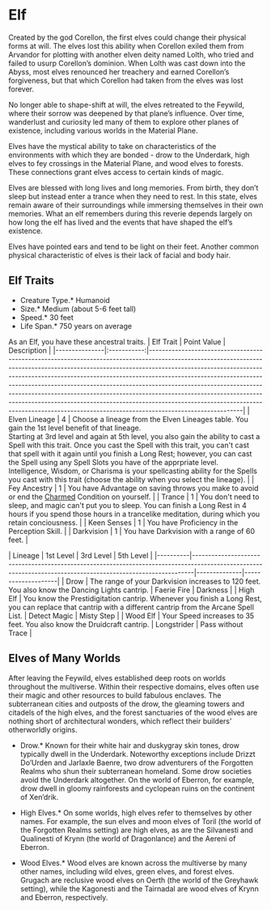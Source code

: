 = Elf =
Created by the god Corellon, the first elves could change their physical forms at will. The elves lost this ability when Corellon exiled them from Arvandor for plotting with another elven deity named Lolth, who tried and failed to usurp Corellon’s dominion. When Lolth was cast down into the Abyss, most elves renounced her treachery and earned Corellon’s forgiveness, but that which Corellon had taken from the elves was lost forever.

No longer able to shape-shift at will, the elves retreated to the Feywild, where their sorrow was deepened by that plane’s influence. Over time, wanderlust and curiosity led many of them to explore other planes of existence, including various worlds in the Material Plane.

Elves have the mystical ability to take on characteristics of the environments with which they are bonded - drow to the Underdark, high elves to fey crossings in the Material Plane, and wood elves to forests. These connections grant elves access to certain kinds of magic.

Elves are blessed with long lives and long memories. From birth, they don’t sleep but instead enter a trance when they need to rest. In this state, elves remain aware of their surroundings while immersing themselves in their own memories. What an elf remembers during this reverie depends largely on how long the elf has lived and the events that have shaped the elf’s existence.

Elves have pointed ears and tend to be light on their feet. Another common physical characteristic of elves is their lack of facial and body hair.

== Elf Traits ==
*Creature Type.* Humanoid<br>
*Size.* Medium (about 5-6 feet tall)<br>
*Speed.* 30 feet<br>
*Life Span.* 750 years on average<br>

As an Elf, you have these ancestral traits.
| Elf Trait     | Point Value | Description                                                                                                                                                                                                                                                                                                                                                                                                                                                                                                                                                                                   |
|---------------|:-----------:|-----------------------------------------------------------------------------------------------------------------------------------------------------------------------------------------------------------------------------------------------------------------------------------------------------------------------------------------------------------------------------------------------------------------------------------------------------------------------------------------------------------------------------------------------------------------------------------------------|
| Elven Lineage |      4      | Choose a lineage from the Elven Lineages table.  You gain the 1st level benefit of that lineage.<br> Starting at 3rd level and again at 5th level, you also gain the ability to cast a Spell with this trait.  Once you cast the Spell with this trait, you can't cast that spell with it again until you finish a Long Rest; however, you can cast the Spell using any Spell Slots you have of the apprpriate level.<br> Intelligence, Wisdom, or Charisma is your spellcasting ability for the Spells you cast with this trait (choose the ability when you select the lineage). |
| Fey Ancestry  |      1      | You have Advantage on saving throws you make to avoid or end the [[../conditions#Charmed|Charmed]] Condition on yourself.                                                                                                                                                                                                                                                                                                                                                                                                                                                                     |
| Trance        |      1      | You don't need to sleep, and magic can't put you to sleep.  You can finish a Long Rest in 4 hours if you spend those hours in a trancelike meditation, during which you retain conciousness.                                                                                                                                                                                                                                                                                                                                                                                                  |
| Keen Senses   |      1      | You have Proficiency in the Perception Skill.                                                                                                                                                                                                                                                                                                                                                                                                                                                                                                                                                 |
| Darkvision    |      1      | You have Darkvision with a range of 60 feet.                                                                                                                                                                                                                                                                                                                                                                                                                                                                                                                                                  |

| Lineage  | 1st Level                                                                                                                                                  | 3rd Level    | 5th Level          |
|----------|------------------------------------------------------------------------------------------------------------------------------------------------------------|--------------|--------------------|
| Drow     | The range of your Darkvision increases to 120 feet.  You also know the Dancing Lights cantrip.                                                             | Faerie Fire  | Darkness           |
| High Elf | You know the Prestidigitation cantrip.  Whenever you finish a Long Rest, you can replace that cantrip with a different cantrip from the Arcane Spell List. | Detect Magic | Misty Step         |
| Wood Elf | Your Speed increases to 35 feet.  You also know the Druidcraft cantrip.                                                                                    | Longstrider  | Pass without Trace |

== Elves of Many Worlds ==
After leaving the Feywild, elves established deep roots on worlds throughout the multiverse. Within their respective domains, elves often use their magic and other resources to build fabulous enclaves. The subterranean cities and outposts of the drow, the gleaming towers and citadels of the high elves, and the forest sanctuaries of the wood elves are nothing short of architectural wonders, which reflect their builders’ otherworldly origins.

*Drow.* Known for their white hair and duskygray skin tones, drow typically dwell in the Underdark. Noteworthy exceptions include Drizzt Do’Urden and Jarlaxle Baenre, two drow adventurers of the Forgotten Realms who shun their subterranean homeland. Some drow societies avoid the Underdark altogether. On the world of Eberron, for example, drow dwell in gloomy rainforests and cyclopean ruins on the continent of Xen’drik.

*High Elves.* On some worlds, high elves refer to themselves by other names. For example, the sun elves and moon elves of Toril (the world of the Forgotten Realms setting) are high elves, as are the Silvanesti and Qualinesti of Krynn (the world of Dragonlance) and the Aereni of Eberron. 

*Wood Elves.* Wood elves are known across the multiverse by many other names, including wild elves, green elves, and forest elves. Grugach are reclusive wood elves on Oerth (the world of the Greyhawk setting), while the Kagonesti and the Tairnadal are wood elves of Krynn and Eberron, respectively.
